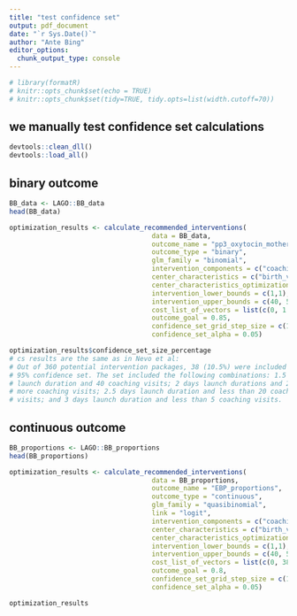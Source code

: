 ```yaml
---
title: "test confidence set"
output: pdf_document
date: "`r Sys.Date()`"
author: "Ante Bing"
editor_options: 
  chunk_output_type: console
---
```

```r
# library(formatR)
# knitr::opts_chunk$set(echo = TRUE)
# knitr::opts_chunk$set(tidy=TRUE, tidy.opts=list(width.cutoff=70))
```

## we manually test confidence set calculations
```r
devtools::clean_dll()
devtools::load_all()
```

## binary outcome
```r
BB_data <- LAGO::BB_data
head(BB_data)
```

```r
optimization_results <- calculate_recommended_interventions(
                                    data = BB_data,
                                    outcome_name = "pp3_oxytocin_mother",
                                    outcome_type = "binary", 
                                    glm_family = "binomial",
                                    intervention_components = c("coaching_updt", "launch_duration"),
                                    center_characteristics = c("birth_volume_100"),
                                    center_characteristics_optimization_values = 1.75,
                                    intervention_lower_bounds = c(1,1),
                                    intervention_upper_bounds = c(40, 5),
                                    cost_list_of_vectors = list(c(0, 1.7), c(0, 8)),
                                    outcome_goal = 0.85,
                                    confidence_set_grid_step_size = c(1, 0.5),
                                    confidence_set_alpha = 0.05)

optimization_results$confidence_set_size_percentage
# cs results are the same as in Nevo et al:
# Out of 360 potential intervention packages, 38 (10.5%) were included in the 
# 95% confidence set. The set included the following combinations: 1.5 days 
# launch duration and 40 coaching visits; 2 days launch durations and 27 or 
# more coaching visits; 2.5 days launch duration and less than 20 coaching 
# visits; and 3 days launch duration and less than 5 coaching visits. 
```



## continuous outcome
```r
BB_proportions <- LAGO::BB_proportions
head(BB_proportions)
```

```r
optimization_results <- calculate_recommended_interventions(
                                    data = BB_proportions,
                                    outcome_name = "EBP_proportions",
                                    outcome_type = "continuous", 
                                    glm_family = "quasibinomial",
                                    link = "logit",
                                    intervention_components = c("coaching_updt", "launch_duration"),
                                    center_characteristics = c("birth_volume_100"),
                                    center_characteristics_optimization_values = 1.75,
                                    intervention_lower_bounds = c(1,1),
                                    intervention_upper_bounds = c(40, 5),
                                    cost_list_of_vectors = list(c(0, 380, -24, 0.6), c(0, 1700, -950, 220)),
                                    outcome_goal = 0.8,
                                    confidence_set_grid_step_size = c(1, 0.5),
                                    confidence_set_alpha = 0.05)

optimization_results
```

